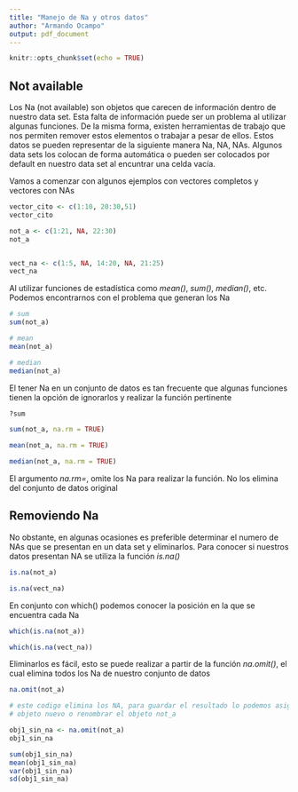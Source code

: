```yaml
---
title: "Manejo de Na y otros datos"
author: "Armando Ocampo"
output: pdf_document
---
```


```r
knitr::opts_chunk$set(echo = TRUE)
```

## Not available

Los Na (not available) son objetos que carecen de información dentro de nuestro data set. Esta falta de información puede ser un problema al utilizar algunas funciones. De la misma forma, existen herramientas de trabajo que nos permiten remover estos elementos o trabajar a pesar de ellos. Estos datos se pueden representar de la siguiente manera Na, NA, NAs. Algunos data sets los colocan de forma automática o pueden ser colocados por default en nuestro data set al encuntrar una celda vacía.

Vamos a comenzar con algunos ejemplos con vectores completos y vectores con NAs

```r
vector_cito <- c(1:10, 20:30,51)
vector_cito

not_a <- c(1:21, NA, 22:30)
not_a


vect_na <- c(1:5, NA, 14:20, NA, 21:25)
vect_na
```

Al utilizar funciones de estadística como *mean()*, *sum()*, *median()*, etc. Podemos encontrarnos con el problema que generan los Na

```r
# sum
sum(not_a)

# mean
mean(not_a)

# median
median(not_a)
```

El tener Na en un conjunto de datos es tan frecuente que algunas funciones tienen la opción de ignorarlos y realizar la función pertinente

```r
?sum

sum(not_a, na.rm = TRUE)

mean(not_a, na.rm = TRUE)

median(not_a, na.rm = TRUE)
```

El argumento *na.rm=*, omite los Na para realizar la función. No los elimina del conjunto de datos original

## Removiendo Na

No obstante, en algunas ocasiones es preferible determinar el numero de NAs que se presentan en un data set y eliminarlos. Para conocer si nuestros datos presentan NA se utiliza la función *is.na()*

```r
is.na(not_a)

is.na(vect_na)
```

En conjunto con which() podemos conocer la posición en la que se encuentra cada Na

```r
which(is.na(not_a))

which(is.na(vect_na))
```

Eliminarlos es fácil, esto se puede realizar a partir de la función *na.omit()*, el cual elimina todos los Na de nuestro conjunto de datos

```r
na.omit(not_a)

# este codigo elimina los NA, para guardar el resultado lo podemos asignar a un 
# objeto nuevo o renombrar el objeto not_a

obj1_sin_na <- na.omit(not_a)
obj1_sin_na

sum(obj1_sin_na)
mean(obj1_sin_na)
var(obj1_sin_na)
sd(obj1_sin_na)
```



